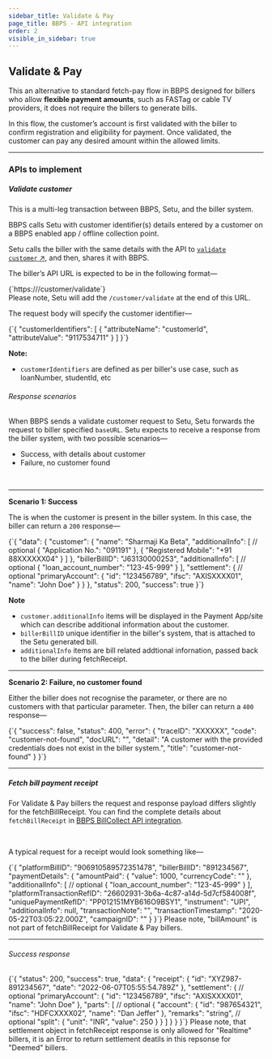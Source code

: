 ```yaml
---
sidebar_title: Validate & Pay
page_title: BBPS - API integration
order: 2
visible_in_sidebar: true
---
```


## Validate & Pay

This an alternative to standard fetch-pay flow in BBPS designed for billers who allow **flexible payment amounts**, such as FASTag or cable TV providers, it does not require the billers to generate bills.

In this flow, the customer’s account is first validated with the biller to confirm registration and eligibility for payment. Once validated, the customer can pay any desired amount within the allowed limits.

<hr class="secondary" />

### APIs to implement

##### Validate customer

This is a multi-leg transaction between BBPS, Setu, and the biller system.

BBPS calls Setu with customer identifier(s) details entered by a customer on a BBPS enabled app / offline collection point.

Setu calls the biller with the same details with the API to <a href="/payments/bbps/api-reference#/category~APIs_to_call/operation~validateCustomer" target="_blank"><code>validate customer</code> ↗</a>, and then, shares it with BBPS.

The biller’s API URL is expected to be in the following format—

<CodeBlockWithCopy language="bash">
    {`https://<partner-base-api-url>/customer/validate`}
</CodeBlockWithCopy>

<br />

<Callout type="tip">
    Please note, Setu will add the <code>/customer/validate</code> at the end of this
    URL.
</Callout>

<br />

The request body will specify the customer identifier—

<CodeBlockWithCopy language="json">
    {`{
      "customerIdentifiers": [
        {
          "attributeName": "customerId",
          "attributeValue": "9117534711"
        }
      ]
}`}
</CodeBlockWithCopy>

<br />

**Note:**

-   `customerIdentifiers` are defined as per biller's use case, such as loanNumber, studentId, etc

###### Response scenarios

When BBPS sends a validate customer request to Setu, Setu forwards the request to biller specified `baseURL`. Setu expects to receive a response from the biller system, with two possible scenarios—

-   Success, with details about customer
-   Failure, no customer found

<br />

<hr class="tertiary" />

**Scenario 1: Success**

The is when the customer is present in the biller system. In this case, the biller can return a `200` response—

<CodeBlockWithCopy language="json">
    {`{
  "data": {
    "customer": {
      "name": "Sharmaji Ka Beta",
      "additionalInfo": [ // optional
        {
          "Application No.": "091191"
        },
        {
          "Registered Mobile": "+91 88XXXXXX04"
        }
      ]
    },
    "billerBillID": "J63130000253",
    "additionalInfo": [ // optional
        {
            "loan_account_number": "123-45-999"
        }
    ],
    "settlement": { // optional
      "primaryAccount": {
          "id": "123456789",
          "ifsc": "AXISXXXX01",
          "name": "John Doe"
      }
    }
  },
  "status": 200,
  "success": true
}`}
</CodeBlockWithCopy>

<br />

**Note**

-   `customer.additionalInfo` items will be displayed in the Payment App/site which can describe additional information about the customer.
-   `billerBillID` unique identifier in the biller's system, that is attached to the Setu generated bill.
-   `additionalInfo` items are bill related addtional infornation, passed back to the biller during fetchReceipt.

<hr class="tertiary" />

**Scenario 2: Failure, no customer found**

Either the biller does not recognise the parameter, or there are no customers with that particular parameter.
Then, the biller can return a `400` response—

<CodeBlockWithCopy language="json">
    {`{
      "success": false,
      "status": 400,
      "error": {
        "traceID": "XXXXXX",
        "code": "customer-not-found",
        "docURL": "",
        "detail": "A customer with the provided credentials does not exist in the biller system.",
        "title": "customer-not-found"
      }
}`}
</CodeBlockWithCopy>

<br />

<hr class="secondary" />

##### Fetch bill payment receipt

For Validate & Pay billers the request and response payload differs slightly for the fetchBillReceipt. You can find the complete details about `fetchBillReceipt` in <a href="/payments/bbps/quickstart/api-integration" target="_blank">BBPS BillCollect API integration</a>.

<br />

A typical request for a receipt would look something like—

<CodeBlockWithCopy language="json">
    {`{
      "platformBillID": "906910589572351478",
      "billerBillID": "891234567",
      "paymentDetails": {
        "amountPaid": {
          "value": 1000,
          "currencyCode": ""
        },
        "additionalInfo": [ // optional
            {
                "loan_account_number": "123-45-999"
            }
        ],
        "platformTransactionRefID": "26602931-3b6a-4c87-a14d-5d7cf584008f",
        "uniquePaymentRefID": "PP012151MYB616O9BSY1",
        "instrument": "UPI",
        "additionalInfo": null,
        "transactionNote": "",
        "transactionTimestamp": "2020-05-22T03:05:22.000Z",
        "campaignID": ""
      }
}`}
</CodeBlockWithCopy>

<Callout type="tip">
  Please note, "billAmount" is not part of fetchBillReceipt for Validate & Pay billers.
</Callout>

<br />

<hr class="tertiary" />

###### Success response

<CodeBlockWithCopy language="json">
    {`{
      "status": 200,
      "success": true,
      "data": {
        "receipt": {
          "id": "XYZ987-891234567",
          "date": "2022-06-07T05:55:54.789Z"
        },
        "settlement": { // optional
          "primaryAccount": {
            "id": "123456789",
            "ifsc": "AXISXXXX01",
            "name": "John Doe"
          },
          "parts": [ // optional
            {
              "account": {
                "id": "987654321",
                "ifsc": "HDFCXXXX02",
                "name": "Dan Jeffer"
              },
              "remarks": "string", // optional
              "split": {
                "unit": "INR",
                "value": 250
              }
            }
          ]
        }
      }
}`}
</CodeBlockWithCopy>

<Callout type="warning">
    Please note, that settlement object in fetchReceipt response is only allowed for "Realtime" billers, it is an Error to return settlement deatils in this repsonse for "Deemed" billers.
</Callout>

<WasPageHelpful />